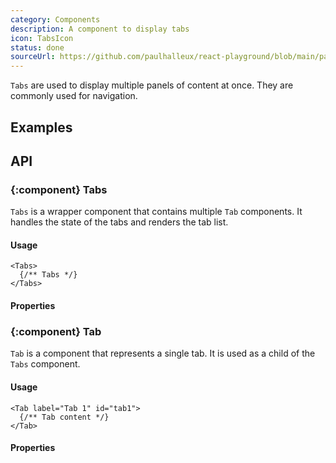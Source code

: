 ```yaml
---
category: Components
description: A component to display tabs
icon: TabsIcon
status: done
sourceUrl: https://github.com/paulhalleux/react-playground/blob/main/packages/playground/src/components/Tabs/Tabs.tsx
---
```


`Tabs` are used to display multiple panels of content at once. They are commonly used for navigation.

## Examples

<Example name="Tabs/Compact" />
<Example name="Tabs/Spaced" />
<Example name="Tabs/Horizontal" />

## API

### \{:component} Tabs

`Tabs` is a wrapper component that contains multiple `Tab` components. It handles the state of the tabs and renders the tab list.

#### Usage

```tsx
<Tabs>
  {/** Tabs */}
</Tabs>
```

#### Properties

<Properties component="Tabs" />

### \{:component} Tab

`Tab` is a component that represents a single tab. It is used as a child of the `Tabs` component.

#### Usage

```tsx
<Tab label="Tab 1" id="tab1">
  {/** Tab content */}
</Tab>
```

#### Properties

<Properties component="Tab" />